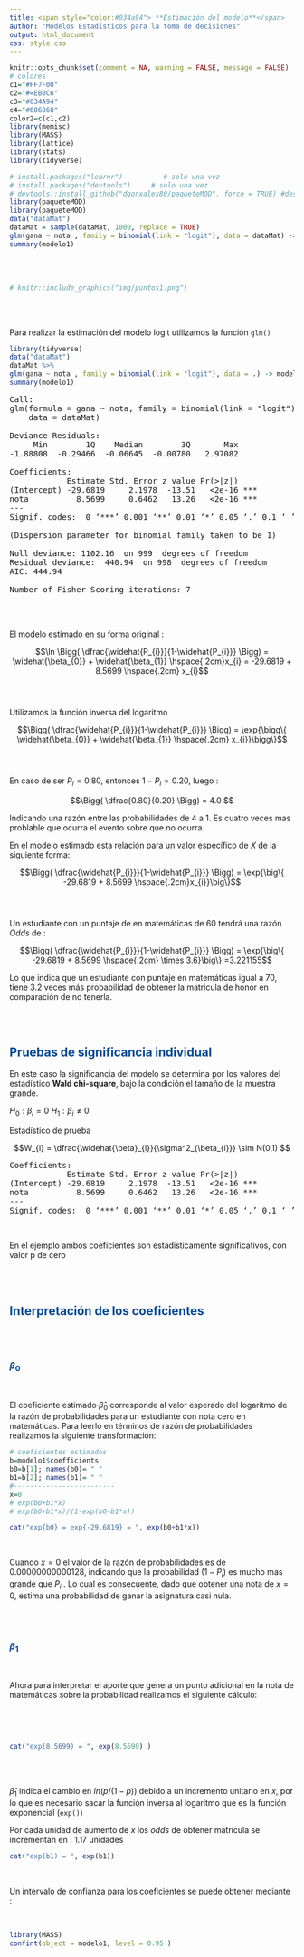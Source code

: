 ```yaml
---
title: <span style="color:#034a94"> **Estimación del modelo**</span>
author: "Modelos Estadísticos para la toma de decisiones"
output: html_document
css: style.css
---
```


```r
knitr::opts_chunk$set(comment = NA, warning = FALSE, message = FALSE)
# colores
c1="#FF7F00"
c2="#=EB0C6"
c3="#034A94"
c4="#686868"
color2=c(c1,c2)
library(memisc)
library(MASS)
library(lattice)
library(stats)
library(tidyverse)

# install.packages("learnr")          # solo una vez
# install.packages("devtools")     # solo una vez
# devtools::install_github("dgonxalex80/paqueteMOD", force = TRUE) #descarga paquete nivelatorioEST
library(paqueteMOD)
library(paqueteMOD)
data("dataMat")
dataMat = sample(dataMat, 1000, replace = TRUE)
glm(gana ~ nota , family = binomial(link = "logit"), data = dataMat) -> modelo1
summary(modelo1) 
```

</br></br>

```r
# knitr::include_graphics("img/puntos1.png")
```


</br></br>

Para realizar la estimación del modelo logit utilizamos la función `glm()`

```r
library(tidyverse)
data("dataMat")
dataMat %>% 
glm(gana ~ nota , family = binomial(link = "logit"), data = .) -> modelo1
summary(modelo1) 

```

<pre>
Call:
glm(formula = gana ~ nota, family = binomial(link = "logit"), 
    data = dataMat)

Deviance Residuals: 
     Min        1Q    Median        3Q       Max  
-1.88808  -0.29466  -0.06645  -0.00780   2.97082  

Coefficients:
            Estimate Std. Error z value Pr(>|z|)    
(Intercept) -29.6819     2.1978  -13.51   <2e-16 ***
nota          8.5699     0.6462   13.26   <2e-16 ***
---
Signif. codes:  0 ‘***’ 0.001 ‘**’ 0.01 ‘*’ 0.05 ‘.’ 0.1 ‘ ’ 1

(Dispersion parameter for binomial family taken to be 1)

Null deviance: 1102.16  on 999  degrees of freedom
Residual deviance:  440.94  on 998  degrees of freedom
AIC: 444.94

Number of Fisher Scoring iterations: 7
</pre>
</br></br>

El modelo estimado en su forma original :

$$\ln \Bigg( \dfrac{\widehat{P_{i}}}{1-\widehat{P_{i}}} \Bigg) = \widehat{\beta_{0}} + \widehat{\beta_{1}} \hspace{.2cm}x_{i} = -29.6819  + 8.5699 \hspace{.2cm} x_{i}$$
</br></br>

Utilizamos la función inversa del logaritmo

$$\Bigg( \dfrac{\widehat{P_{i}}}{1-\widehat{P_{i}}} \Bigg) = \exp{\bigg\{ \widehat{\beta_{0}} + \widehat{\beta_{1}} \hspace{.2cm} x_{i}}\bigg\}$$
</br></br>


En caso de ser $P_{i} = 0.80$, entonces $1-P_{i} = 0.20$, luego :

$$\Bigg( \dfrac{0.80}{0.20} \Bigg) = 4.0 $$

Indicando una razón entre las probabilidades de 4 a 1.  Es cuatro veces mas problable que ocurra el evento sobre que no ocurra.


En el modelo estimado esta relación para un valor específico de $X$ de la siguiente forma:

$$\Bigg( \dfrac{\widehat{P_{i}}}{1-\widehat{P_{i}}} \Bigg) = \exp{\big\{ -29.6819  + 8.5699 \hspace{.2cm}x_{i}}\big\}$$
</br></br>


Un estudiante con un puntaje de en matemáticas de $60$ tendrá una razón $Odds$ de :

$$\Bigg( \dfrac{\widehat{P_{i}}}{1-\widehat{P_{i}}} \Bigg) = \exp{\big\{ -29.6819  + 8.5699 \hspace{.2cm} \times 3.6}\big\} =3.221155$$

Lo que indica que un estudiante con puntaje en matemáticas igual a 70, tiene 3.2 veces más probabilidad de obtener la matricula de honor en comparación de no tenerla.

</br></br>




## <span style="color:#034A94">**Pruebas de significancia individual**</span>


En este caso la significancia del modelo se determina por los valores del estadístico **Wald chi-square**, bajo la condición  el tamaño de la muestra grande. 

$H_0 : \beta_{i} = 0$
$H_1 : \beta_{i} \neq 0$

Estadístico de prueba

$$W_{i} = \dfrac{\widehat{\beta}_{i}}{\sigma^2_{\beta_{i}}} \sim N(0,1) $$


<pre>
Coefficients:
            Estimate Std. Error z value Pr(>|z|)    
(Intercept) -29.6819     2.1978  -13.51   <2e-16 ***
nota          8.5699     0.6462   13.26   <2e-16 ***
---
Signif. codes:  0 ‘***’ 0.001 ‘**’ 0.01 ‘*’ 0.05 ‘.’ 0.1 ‘ ’ 1
</pre>

</br>


En el ejemplo ambos coeficientes son estadisticamente significativos, con valor p de cero

</br></br>

## <span style="color:#034A94">**Interpretación de los coeficientes**</span>

</br></br>

### <span style="color:#034A94">$\beta_{0}$</span>

</br>

El coeficiente estimado $\widehat{\beta}_{0}$ corresponde al valor esperado del logaritmo de la razón de probabilidades para un estudiante con nota cero en matemáticas.  Para leerlo en términos de razón de probabilidades realizamos la siguiente transformación:


```r
# coeficientes estimados
b=modelo1$coefficients
b0=b[1]; names(b0)= " "
b1=b[2]; names(b1)= " "
#-------------------------
x=0
# exp(b0+b1*x)
# exp(b0+b1*x)/(1-exp(b0+b1*x))

cat("exp{b0} = exp{-29.6819} = ", exp(b0+b1*x))
```
</br>

Cuando $x=0$ el valor de la razón de probabilidades es de $0.00000000000128$, indicando que la probabilidad $(1-P_{i})$ es mucho mas grande que $P_{i}$ . Lo cual es consecuente, dado que obtener una nota de $x=0$, estima una probabilidad de ganar la asignatura casi nula.

</br></br>

### <span style="color:#034A94">$\beta_{1}$</span>

</br>

Ahora para interpretar el aporte que genera un punto adicional en la nota de matemáticas sobre la probabilidad realizamos el siguiente cálculo:

</br>

<!-- $$\exp{\{ 0.1563404 \}} = 1.169224$$ -->

</br>

```r
cat("exp(8.5699) = ", exp(8.5699) )
```


</br></br>

$\widehat{\beta}_{1}$ indica el cambio en $ln(p/(1-p))$  debido a un incremento unitario en $x$,   por lo que es necesario sacar la función inversa al logaritmo que es la función exponencial (`exp()`)

Por cada unidad de aumento de $x$ los $odds$ de obtener matricula se  incrementan en : $1.17$ unidades

```r
cat("exp(b1) = ", exp(b1))
```


</br>

Un intervalo de confianza para los coeficientes se puede obtener mediante :

</br>
```r
library(MASS)
confint(object = modelo1, level = 0.95 )
```
</br>



